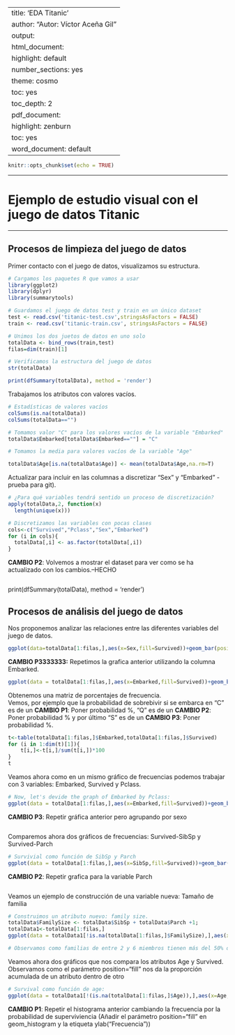 
---
title: 'EDA Titanic'
author: "Autor: Víctor Aceña Gil"
output:
  html_document:
    highlight: default
    number_sections: yes
    theme: cosmo
    toc: yes
    toc_depth: 2
  pdf_document:
    highlight: zenburn
    toc: yes
  word_document: default
---

```r
knitr::opts_chunk$set(echo = TRUE)
```

******
# Ejemplo de estudio visual con el juego de datos Titanic
******

## Procesos de limpieza del juego de datos

Primer contacto con el juego de datos, visualizamos su estructura.  

```r
# Cargamos los paquetes R que vamos a usar
library(ggplot2)
library(dplyr)
library(summarytools)

# Guardamos el juego de datos test y train en un único dataset
test <- read.csv('titanic-test.csv',stringsAsFactors = FALSE)
train <- read.csv('titanic-train.csv', stringsAsFactors = FALSE)

# Unimos los dos juetos de datos en uno solo
totalData <- bind_rows(train,test)
filas=dim(train)[1]

# Verificamos la estructura del juego de datos
str(totalData)
```

```r
print(dfSummary(totalData), method = 'render')
```

Trabajamos los atributos con valores vacíos.  

```r
# Estadísticas de valores vacíos
colSums(is.na(totalData))
colSums(totalData=="")

# Tomamos valor "C" para los valores vacíos de la variable "Embarked"
totalData$Embarked[totalData$Embarked==""] = "C"

# Tomamos la media para valores vacíos de la variable "Age"

totalData$Age[is.na(totalData$Age)] <- mean(totalData$Age,na.rm=T)
```

 Actualizar para incluir en las columnas a discretizar "Sex" y "Embarked" - prueba para git).

```r
# ¿Para qué variables tendrá sentido un proceso de discretización?
apply(totalData,2, function(x) 
  length(unique(x)))

# Discretizamos las variables con pocas clases
cols<-c("Survived","Pclass","Sex","Embarked")
for (i in cols){
  totalData[,i] <- as.factor(totalData[,i])
}
```

**CAMBIO P2**: Volvemos a mostrar el dataset para ver como se ha actualizado con los cambios.--HECHO
```r

```
print(dfSummary(totalData), method = 'render')


## Procesos de análisis del juego de datos

Nos proponemos analizar las relaciones entre las diferentes variables del juego de datos.

```r
ggplot(data=totalData[1:filas,],aes(x=Sex,fill=Survived))+geom_bar(position="fill")+geom_bar(position="fill")

```

**CAMBIO P3333333:** Repetimos la grafica anterior utilizando la columna Embarked.
```r
ggplot(data = totalData[1:filas,],aes(x=Embarked,fill=Survived))+geom_bar(position="fill")+ylab("Frecuencia")

```

Obtenemos una matriz de porcentajes de frecuencia.  
Vemos, por ejemplo que la probabilidad de sobrebivir si se embarca en "C" es de un **CAMBIO P1**: Poner probabilidad %, "Q" es de un **CAMBIO P2**: Poner probabilidad % y por último "S" es de un **CAMBIO P3**: Poner probabilidad %.

```r
t<-table(totalData[1:filas,]$Embarked,totalData[1:filas,]$Survived)
for (i in 1:dim(t)[1]){
    t[i,]<-t[i,]/sum(t[i,])*100
}
t
```

Veamos ahora como en un mismo gráfico de frecuencias podemos trabajar con 3 variables: Embarked, Survived y Pclass.  

```r
# Now, let's devide the graph of Embarked by Pclass:
ggplot(data = totalData[1:filas,],aes(x=Embarked,fill=Survived))+geom_bar(position="fill")+facet_wrap(~Pclass)
```

**CAMBIO P3**: Repetir gráfica anterior pero agrupando por sexo
```r

```

Comparemos ahora dos gráficos de frecuencias: Survived-SibSp y Survived-Parch

```r
# Survivial como función de SibSp y Parch
ggplot(data = totalData[1:filas,],aes(x=SibSp,fill=Survived))+geom_bar()
```

**CAMBIO P2**: Repetir grafica para la variable Parch
```r

```

Veamos un ejemplo de construcción de una variable nueva: Tamaño de familia

```r

# Construimos un atributo nuevo: family size.
totalData$FamilySize <- totalData$SibSp + totalData$Parch +1;
totalData1<-totalData[1:filas,]
ggplot(data = totalData1[!is.na(totalData[1:filas,]$FamilySize),],aes(x=FamilySize,fill=Survived))+geom_histogram(binwidth =1,position="fill")+ylab("Probabilidad")

# Observamos como familias de entre 2 y 6 miembros tienen más del 50% de posibilidades de supervivencia.  
```

Veamos ahora dos gráficos que nos compara los atributos Age y Survived.  
Observamos como el parámetro position="fill" nos da la proporción acumulada de un atributo dentro de otro

```r
# Survival como función de age:
ggplot(data = totalData1[!(is.na(totalData[1:filas,]$Age)),],aes(x=Age,fill=Survived))+geom_histogram(binwidth =3)
```

**CAMBIO P1**: Repetir el histograma anterior cambiando la frecuencia por la probabilidad de superviviencia (Añadir el parámetro position="fill" en geom_histogram y la etiqueta ylab("Frecuencia"))

```r
```
